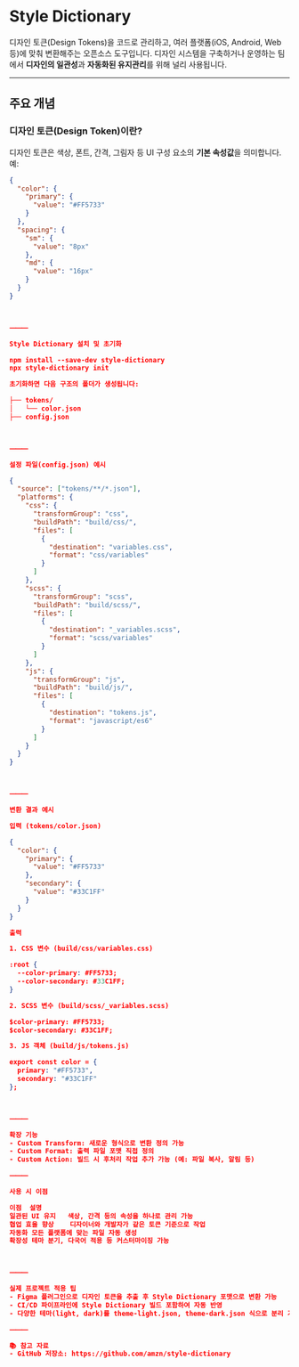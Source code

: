 # Style Dictionary

디자인 토큰(Design Tokens)을 코드로 관리하고, 여러 플랫폼(iOS, Android, Web 등)에 맞춰 변환해주는 오픈소스 도구입니다. 디자인 시스템을 구축하거나 운영하는 팀에서 **디자인의 일관성**과 **자동화된 유지관리**를 위해 널리 사용됩니다.

---

## 주요 개념

### 디자인 토큰(Design Token)이란?
디자인 토큰은 색상, 폰트, 간격, 그림자 등 UI 구성 요소의 **기본 속성값**을 의미합니다.  
예:  

```json
{
  "color": {
    "primary": {
      "value": "#FF5733"
    }
  },
  "spacing": {
    "sm": {
      "value": "8px"
    },
    "md": {
      "value": "16px"
    }
  }
}



⸻

Style Dictionary 설치 및 초기화

npm install --save-dev style-dictionary
npx style-dictionary init

초기화하면 다음 구조의 폴더가 생성됩니다:

├── tokens/
│   └── color.json
├── config.json



⸻

설정 파일(config.json) 예시

{
  "source": ["tokens/**/*.json"],
  "platforms": {
    "css": {
      "transformGroup": "css",
      "buildPath": "build/css/",
      "files": [
        {
          "destination": "variables.css",
          "format": "css/variables"
        }
      ]
    },
    "scss": {
      "transformGroup": "scss",
      "buildPath": "build/scss/",
      "files": [
        {
          "destination": "_variables.scss",
          "format": "scss/variables"
        }
      ]
    },
    "js": {
      "transformGroup": "js",
      "buildPath": "build/js/",
      "files": [
        {
          "destination": "tokens.js",
          "format": "javascript/es6"
        }
      ]
    }
  }
}



⸻

변환 결과 예시

입력 (tokens/color.json)

{
  "color": {
    "primary": {
      "value": "#FF5733"
    },
    "secondary": {
      "value": "#33C1FF"
    }
  }
}

출력

1. CSS 변수 (build/css/variables.css)

:root {
  --color-primary: #FF5733;
  --color-secondary: #33C1FF;
}

2. SCSS 변수 (build/scss/_variables.scss)

$color-primary: #FF5733;
$color-secondary: #33C1FF;

3. JS 객체 (build/js/tokens.js)

export const color = {
  primary: "#FF5733",
  secondary: "#33C1FF"
};



⸻

확장 기능
- Custom Transform: 새로운 형식으로 변환 정의 가능
- Custom Format: 출력 파일 포맷 직접 정의
- Custom Action: 빌드 시 후처리 작업 추가 가능 (예: 파일 복사, 알림 등)

⸻

사용 시 이점

이점	설명
일관된 UI 유지	색상, 간격 등의 속성을 하나로 관리 가능
협업 효율 향상	디자이너와 개발자가 같은 토큰 기준으로 작업
자동화	모든 플랫폼에 맞는 파일 자동 생성
확장성	테마 분기, 다국어 적용 등 커스터마이징 가능



⸻

실제 프로젝트 적용 팁
- Figma 플러그인으로 디자인 토큰을 추출 후 Style Dictionary 포맷으로 변환 가능
- CI/CD 파이프라인에 Style Dictionary 빌드 포함하여 자동 반영
- 다양한 테마(light, dark)를 theme-light.json, theme-dark.json 식으로 분리 가능

⸻

📚 참고 자료
- GitHub 저장소: https://github.com/amzn/style-dictionary
